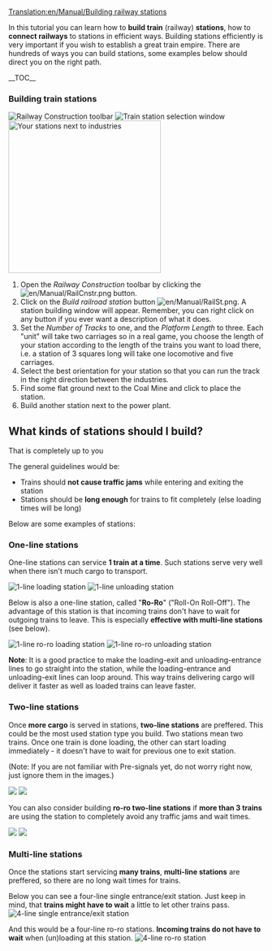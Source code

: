 [[Translation:en/Manual/Building railway stations]]
{{en/Manual/Tutorial/Navigation}}

In this tutorial you can learn how to '''build train''' (railway) '''stations''', how to '''connect railways''' to stations in efficient ways. Building stations efficiently is very important if you wish to establish a great train empire. There are hundreds of ways you can build stations, some examples below should direct you on the right path.

__TOC__

===Building train stations===
[[File:en/Manual/Railroad Construction.png|frame|right|Railway Construction toolbar]]
[[File:en/Manual/Stationgui.png|frame|right|Train station selection window]]
[[File:en/Manual/Tutorial/Tutorial2.png|thumb|right|300px|Your stations next to industries]]
#Open the ''Railway Construction'' toolbar by clicking the [[File:en/Manual/RailCnstr.png]] button.
#Click on the ''Build railroad station'' button [[File:en/Manual/RailSt.png]]. A station building window will appear. Remember, you can right click on any button if you ever want a description of what it does.
#Set the ''Number of Tracks'' to one, and the ''Platform Length'' to three. Each "unit" will take two carriages so in a real game, you choose the length of your station according to the length of the trains you want to load there, i.e. a station of 3 squares long will take one locomotive and five carriages.
#Select the best orientation for your station so that you can run the track in the right direction between the industries.
#Find some flat ground next to the Coal Mine and click to place the station. 
#Build another station next to the power plant.
{{en/-}}

== What kinds of stations should I build? ==

That is completely up to you

The general guidelines would be:
* Trains should '''not cause traffic jams''' while entering and exiting the station
* Stations should be '''long enough''' for trains to fit completely (else loading times will be long)

Below are some examples of stations:

=== One-line stations ===

One-line stations can service '''1 train at a time'''. Such stations serve very well when there isn't much cargo to transport.

[[File:en/Manual/RailStTut One str coal.png|none|frame|1-line loading station]]
[[File:en/Manual/RailStTut One str pow.png|none|frame|1-line unloading station]]

Below is also a one-line station, called "'''Ro-Ro'''" ("Roll-On Roll-Off"). The advantage of this station is that incoming trains don't have to wait for outgoing trains to leave. This is especially '''effective with multi-line stations''' (see below).

[[File:en/Manual/RailStTut One aro coal.png|none|frame|1-line ro-ro loading station]]
[[File:en/Manual/RailStTut One aro pow.png|none|frame|1-line ro-ro unloading station]]


'''Note''': It is a good practice to make the loading-exit and unloading-entrance lines to go straight into the station, while the loading-entrance and unloading-exit lines can loop around. This way trains delivering cargo will deliver it faster as well as loaded trains can leave faster.

=== Two-line stations ===

Once '''more cargo''' is served in stations, '''two-line stations''' are preffered. This could be the most used station type you build. Two stations mean two trains. Once one train is done loading, the other can start loading immediately - it doesn't have to wait for previous one to exit station.

(Note: If you are not familiar with Pre-signals yet, do not worry right now, just ignore them in the images.)

[[File:en/Manual/RailStTut Two str coal.png|none|frame|]]
[[File:en/Manual/RailStTut Two str pow.png|none|frame|]]

You can also consider building '''ro-ro two-line stations''' if '''more than 3 trains''' are using the station to completely avoid any traffic jams and wait times.

[[File:en/Manual/RailStTut Two aro coal.png|none|frame|]]
[[File:en/Manual/RailStTut Two aro pow.png|none|frame|]]

=== Multi-line stations ===

Once the stations start servicing '''many trains''', '''multi-line stations''' are preffered, so there are no long wait times for trains.

Below you can see a four-line single entrance/exit station. Just keep in mind, that '''trains might have to wait''' a little to let other trains pass.
[[File:en/Manual/RailStTut Four str ore.png|none|frame|4-line single entrance/exit station]]

And this would be a four-line ro-ro stations. '''Incoming trains do not have to wait''' when (un)loading at this station.
[[File:en/Manual/RailStTut Four aro ore.png|none|frame|4-line ro-ro station]]